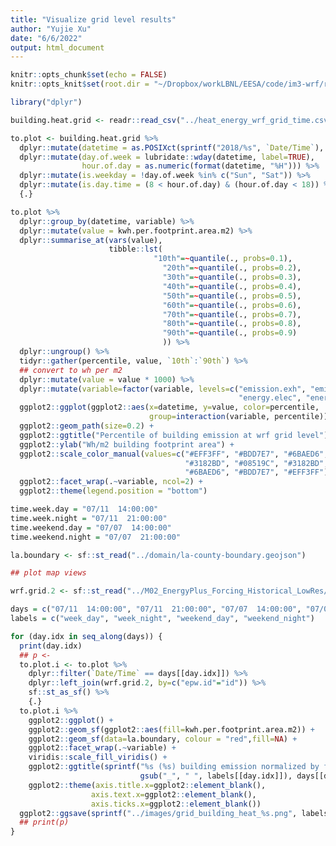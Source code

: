 ```yaml
---
title: "Visualize grid level results"
author: "Yujie Xu"
date: "6/6/2022"
output: html_document
---
```


```r
knitr::opts_chunk$set(echo = FALSE)
knitr::opts_knit$set(root.dir = "~/Dropbox/workLBNL/EESA/code/im3-wrf/rmd")
```
```r
library("dplyr")

building.heat.grid <- readr::read_csv("../heat_energy_wrf_grid_time.csv")

to.plot <- building.heat.grid %>%
  dplyr::mutate(datetime = as.POSIXct(sprintf("2018/%s", `Date/Time`), format="%Y/%m/%d  %H:%M:%S")) %>%
  dplyr::mutate(day.of.week = lubridate::wday(datetime, label=TRUE),
                hour.of.day = as.numeric(format(datetime, "%H"))) %>%
  dplyr::mutate(is.weekday = !day.of.week %in% c("Sun", "Sat")) %>%
  dplyr::mutate(is.day.time = (8 < hour.of.day) & (hour.of.day < 18)) %>%
  {.}

to.plot %>%
  dplyr::group_by(datetime, variable) %>%
  dplyr::mutate(value = kwh.per.footprint.area.m2) %>%
  dplyr::summarise_at(vars(value),
                      tibble::lst(
                                "10th"=~quantile(., probs=0.1),
                                  "20th"=~quantile(., probs=0.2),
                                  "30th"=~quantile(., probs=0.3),
                                  "40th"=~quantile(., probs=0.4),
                                  "50th"=~quantile(., probs=0.5),
                                  "60th"=~quantile(., probs=0.6),
                                  "70th"=~quantile(., probs=0.7),
                                  "80th"=~quantile(., probs=0.8),
                                  "90th"=~quantile(., probs=0.9)
                                  )) %>%
  dplyr::ungroup() %>%
  tidyr::gather(percentile, value, `10th`:`90th`) %>%
  ## convert to wh per m2
  dplyr::mutate(value = value * 1000) %>%
  dplyr::mutate(variable=factor(variable, levels=c("emission.exh", "emission.ref", "emission.rej", "emission.overall",
                                                   "energy.elec", "energy.gas", "energy.overall"))) %>%
  ggplot2::ggplot(ggplot2::aes(x=datetime, y=value, color=percentile,
                               group=interaction(variable, percentile))) +
  ggplot2::geom_path(size=0.2) +
  ggplot2::ggtitle("Percentile of building emission at wrf grid level") +
  ggplot2::ylab("Wh/m2 building footprint area") +
  ggplot2::scale_color_manual(values=c("#EFF3FF", "#BDD7E7", "#6BAED6",
                                       "#3182BD", "#08519C", "#3182BD",
                                       "#6BAED6", "#BDD7E7", "#EFF3FF")) +
  ggplot2::facet_wrap(.~variable, ncol=2) +
  ggplot2::theme(legend.position = "bottom")
```

```r
time.week.day = "07/11  14:00:00"
time.week.night = "07/11  21:00:00"
time.weekend.day = "07/07  14:00:00"
time.weekend.night = "07/07  21:00:00"

la.boundary <- sf::st_read("../domain/la-county-boundary.geojson")

## plot map views

wrf.grid.2 <- sf::st_read("../M02_EnergyPlus_Forcing_Historical_LowRes/meta/wrf-grids-origin.geojson")

days = c("07/11  14:00:00", "07/11  21:00:00", "07/07  14:00:00", "07/07  21:00:00")
labels = c("week_day", "week_night", "weekend_day", "weekend_night")

for (day.idx in seq_along(days)) {
  print(day.idx)
  ## p <- 
  to.plot.i <- to.plot %>%
    dplyr::filter(`Date/Time` == days[[day.idx]]) %>%
    dplyr::left_join(wrf.grid.2, by=c("epw.id"="id")) %>%
    sf::st_as_sf() %>%
    {.}
  to.plot.i %>%
    ggplot2::ggplot() +
    ggplot2::geom_sf(ggplot2::aes(fill=kwh.per.footprint.area.m2)) +
    ggplot2::geom_sf(data=la.boundary, colour = "red",fill=NA) +
    ggplot2::facet_wrap(.~variable) +
    viridis::scale_fill_viridis() +
    ggplot2::ggtitle(sprintf("%s (%s) building emission normalized by footprint kwh/m2",
                             gsub("_", " ", labels[[day.idx]]), days[[day.idx]])) +
    ggplot2::theme(axis.title.x=ggplot2::element_blank(),
                  axis.text.x=ggplot2::element_blank(),
                  axis.ticks.x=ggplot2::element_blank())
  ggplot2::ggsave(sprintf("../images/grid_building_heat_%s.png", labels[[day.idx]]), width=9, height = 7)
  ## print(p)
}

```

